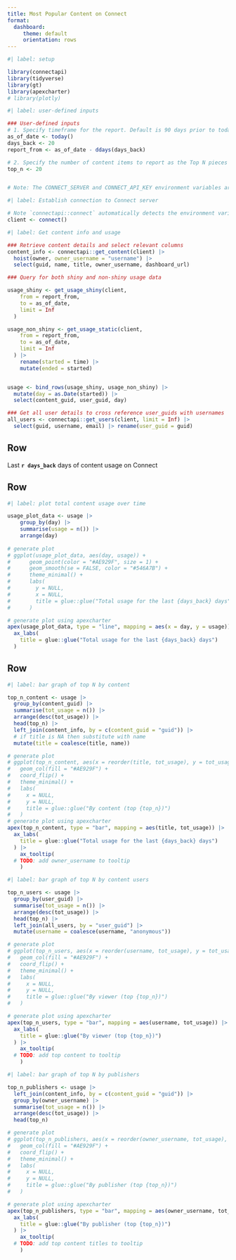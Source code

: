 ```yaml
---
title: Most Popular Content on Connect
format:
  dashboard:
     theme: default
     orientation: rows
---
```


```r
#| label: setup

library(connectapi)
library(tidyverse)
library(gt)
library(apexcharter)
# library(plotly)
```


```r
#| label: user-defined inputs 

### User-defined inputs
# 1. Specify timeframe for the report. Default is 90 days prior to today
as_of_date <- today()
days_back <- 20
report_from <- as_of_date - ddays(days_back)

# 2. Specify the number of content items to report as the Top N pieces of content. Default is to show the `top_n=20` pieces of content. 
top_n <- 20


# Note: The CONNECT_SERVER and CONNECT_API_KEY environment variables are required for this report to pull usage data. Use environment variables for added security; do not hard-code your API key or other secrets.

```


```r
#| label: Establish connection to Connect server

# Note `connectapi::connect` automatically detects the environment variables CONNECT_SERVER and CONNECT_API_KEY. They do not need to be specified as arguments to this function, however, if these environment variables are not set, the code will fail
client <- connect()

```

```r
#| label: Get content info and usage

### Retrieve content details and select relevant columns
content_info <- connectapi::get_content(client) |> 
  hoist(owner, owner_username = "username") |> 
  select(guid, name, title, owner_username, dashboard_url)

### Query for both shiny and non-shiny usage data

usage_shiny <- get_usage_shiny(client,
    from = report_from,
    to = as_of_date,
    limit = Inf
  )

usage_non_shiny <- get_usage_static(client,
    from = report_from,
    to = as_of_date,
    limit = Inf
  ) |> 
    rename(started = time) |> 
    mutate(ended = started) 


usage <- bind_rows(usage_shiny, usage_non_shiny) |> 
  mutate(day = as.Date(started)) |>
  select(content_guid, user_guid, day)

### Get all user details to cross reference user_guids with usernames
all_users <- connectapi::get_users(client, limit = Inf) |> 
  select(guid, username, email) |> rename(user_guid = guid)


```

## Row

Last **`r days_back`** days of content usage on Connect


## Row 

```r
#| label: plot total content usage over time

usage_plot_data <- usage |>
    group_by(day) |> 
    summarise(usage = n()) |> 
    arrange(day) 
  
# generate plot
# ggplot(usage_plot_data, aes(day, usage)) + 
#      geom_point(color = "#AE929F", size = 1) +
#      geom_smooth(se = FALSE, color = "#546A7B") +
#      theme_minimal() +
#      labs(
#        y = NULL,
#        x = NULL,
#        title = glue::glue("Total usage for the last {days_back} days"),
#      )

# generate plot using apexcharter
apex(usage_plot_data, type = "line", mapping = aes(x = day, y = usage)) |> 
  ax_labs(
    title = glue::glue("Total usage for the last {days_back} days")
  ) 


```

## Row

```r
#| label: bar graph of top N by content 

top_n_content <- usage |> 
  group_by(content_guid) |> 
  summarise(tot_usage = n()) |> 
  arrange(desc(tot_usage)) |> 
  head(top_n) |> 
  left_join(content_info, by = c(content_guid = "guid")) |> 
  # if title is NA then substitute with name
  mutate(title = coalesce(title, name)) 

# generate plot
# ggplot(top_n_content, aes(x = reorder(title, tot_usage), y = tot_usage)) + 
#   geom_col(fill = "#AE929F") +
#   coord_flip() +
#   theme_minimal() +
#   labs(
#     x = NULL,
#     y = NULL,
#     title = glue::glue("By content (top {top_n})")
#   )
# generate plot using apexcharter
apex(top_n_content, type = "bar", mapping = aes(title, tot_usage)) |> 
  ax_labs(
    title = glue::glue("Total usage for the last {days_back} days")
  ) |> 
    ax_tooltip(
  # TODO: add owner_username to tooltip
    )


```

```r
#| label: bar graph of top N by content users

top_n_users <- usage |> 
  group_by(user_guid) |> 
  summarise(tot_usage = n()) |> 
  arrange(desc(tot_usage)) |> 
  head(top_n) |> 
  left_join(all_users, by = "user_guid") |> 
  mutate(username = coalesce(username, "anonymous"))

# generate plot
# ggplot(top_n_users, aes(x = reorder(username, tot_usage), y = tot_usage)) + 
#   geom_col(fill = "#AE929F") +
#   coord_flip() +
#   theme_minimal() +
#   labs(
#     x = NULL,
#     y = NULL,
#     title = glue::glue("By viewer (top {top_n})")
#   )

# generate plot using apexcharter
apex(top_n_users, type = "bar", mapping = aes(username, tot_usage)) |> 
  ax_labs(
    title = glue::glue("By viewer (top {top_n})")
  ) |> 
    ax_tooltip(
  # TODO: add top content to tooltip
    )

```


```r
#| label: bar graph of top N by publishers

top_n_publishers <- usage |> 
  left_join(content_info, by = c(content_guid = "guid")) |> 
  group_by(owner_username) |> 
  summarise(tot_usage = n()) |> 
  arrange(desc(tot_usage)) |> 
  head(top_n)

# generate plot
# ggplot(top_n_publishers, aes(x = reorder(owner_username, tot_usage), y = tot_usage)) + 
#   geom_col(fill = "#AE929F") +
#   coord_flip() +
#   theme_minimal() +
#   labs(
#     x = NULL,
#     y = NULL,
#     title = glue::glue("By publisher (top {top_n})")
#   )

# generate plot using apexcharter
apex(top_n_publishers, type = "bar", mapping = aes(owner_username, tot_usage)) |> 
  ax_labs(
    title = glue::glue("By publisher (top {top_n})")
  ) |> 
    ax_tooltip(
  # TODO: add top content titles to tooltip
    )


```